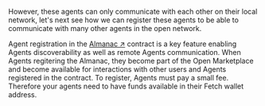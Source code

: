 
However, these agents can only communicate with each other on their local network, let's next see how we can register these agents to be able to communicate with many other agents in the open network.

Agent registration in the [Almanac ↗️](/references/contracts/uagents-almanac/almanac-overview) contract is a key feature enabling Agents discoverability as well as remote Agents communication. When Agents regitering the Almanac, they become part of the Open Marketplace and become available for interactions with other users and Agents registered in the contract. To register, Agents must pay a small fee. Therefore your agents need to have funds available in their Fetch wallet address.